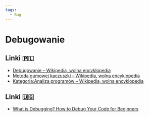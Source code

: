 ```yaml
---
tags:
  - Bug
---
```


# Debugowanie

## Linki 🇵🇱

- [Debugowanie – Wikipedia, wolna encyklopedia](https://pl.wikipedia.org/wiki/Debugowanie)
- [Metoda gumowej kaczuszki – Wikipedia, wolna encyklopedia](https://pl.wikipedia.org/wiki/Metoda_gumowej_kaczuszki)
- [Kategoria:Analiza programów – Wikipedia, wolna encyklopedia](https://pl.wikipedia.org/wiki/Kategoria:Analiza_program%C3%B3w)

## Linki 🇺🇸

- [What is Debugging? How to Debug Your Code for Beginners](https://www.freecodecamp.org/news/what-is-debugging-how-to-debug-code/)
